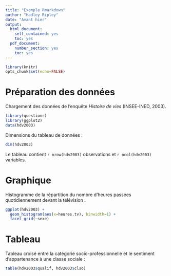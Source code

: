 ```yaml
---
title: "Exemple Rmarkdown"
author: "Hadley Ripley"
date: "Avant hier"
output:
  html_document:
    self_contained: yes
    toc: yes
  pdf_document:
    number_section: yes
    toc: yes
---
```


```r
library(knitr)
opts_chunk$set(echo=FALSE)
```


# Préparation des données

Chargement des données de l'enquête *Histoire de vies* (INSEE-INED, 2003).

```r
library(questionr)
library(ggplot2)
data(hdv2003)
```

Dimensions du tableau de données :

```r
dim(hdv2003)
```

Le tableau contient `r nrow(hdv2003)` observations et `r ncol(hdv2003)` variables.


# Graphique

Histogramme de la répartition du nombre d'heures passées quotidiennement devant la télévision :

```r
ggplot(hdv2003) + 
  geom_histogram(aes(x=heures.tv), binwidth=1) + 
  facet_grid(~sexe)
```


# Tableau

Tableau croisé entre la catégorie socio-professionnelle et le sentiment d'appartenance à une classe sociale :

```r
table(hdv2003$qualif, hdv2003$clso)
```
